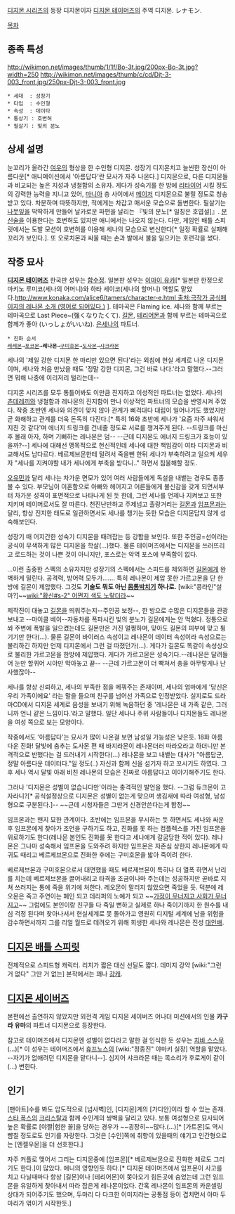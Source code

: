 [[디지몬 시리즈]]의 등장 디지몬이자 [[디지몬 테이머즈]]의 주역 디지몬. レナモン.

[[목차]]

== 종족 특성 ==
http://wikimon.net/images/thumb/1/1f/Bo-3t.jpg/200px-Bo-3t.jpg?width=250  http://wikimon.net/images/thumb/c/cd/Djt-3-003_front.jpg/250px-Djt-3-003_front.jpg
 * 세대  : 성장기
 * 타입  : 수인형
 * 속성  : 데이타
 * 통상기 : 호변허
 * 필살기 : 빛의 분노

== 상세 설명 ==
눈꼬리가 올라간 [[여우]]의 형상을 한 수인형 디지몬. 성장기 디지몬치고 늘씬한 장신이 아름다운[* 애니메이션에서 '아름답다'란 묘사가 자주 나온다.] 디지몬으로, 다른 디지몬들과 비교되는 높은 지성과 냉철함의 소유자. 게다가 성숙기를 한 방에 [[리타이어]] 시킬 정도의 강력한 능력을 지니고 있어, [[마니아]] 층 사이에서 [[메이저]] 디지몬으로 불릴 정도로 칭송받고 있다. 차분하며 따뜻하지만, 적에게는 차갑고 매서운 모습으로 돌변한다. 필살기는 [[나뭇잎]]을 딱딱하게 만들어 날카로운 파편을 날리는 『빛의 분노[* 일칭은 호엽설]』. [[분신술]]을 이용한다는 호변허도 있지만 애니에서는 나오지 않는다. 다만, 게임인 배틀 스피릿에서는 도발 모션이 호변허를 이용해 세나의 모습으로 변신한다[* 일정 확률로 실패해 꼬리가 보인다.]. 또 오로치몬과 싸울 때는 손과 발에서 불을 일으키는 호련각을 썼다.

== 작중 묘사 ==
'''[[디지몬 테이머즈]]'''
한국판 성우는 [[함수정]]. 일본판 성우는 [[이마이 유카]][* 일본판 한정으로 마키노 루미코(세나의 어머니)와 하타 세이코(세나의 할머니) 역할도 맡았다.[[http://www.konaka.com/alice6/tamers/character-e.html 출처:극작가 공식페이지의 레나몬 소개 (영어로 되어있다.)]] ].
테마곡은 Flaming ice. 세나와 함께 부르는 테마곡으로 Last Piece~(强くなりたくて). [[길몬]], [[테리어몬]]과 함께 부르는 테마곡으로 함께가 좋아 (いっしょがいいね).
[[은세나]]의 파트너. 

 * 진화 순서
 [[레레몬]]→[[포코몬]]→'''레나몬'''→[[구미호몬]]→[[도사몬]]→[[샤크라몬]]

세나의 '제일 강한 디지몬 한 마리만 있으면 된다'라는 외침에 현실 세계로 나온 디지몬이며, 세나와 처음 만났을 때도 '정말 강한 디지몬, 그건 바로 나다.'라고 말했다.--그러면 뭐해 나중에 이리저리 털리는데--

디지몬 시리즈를 모두 통틀어봐도 이만큼 진지하고 이성적인 파트너는 없었다. 세나의 [[츤데레]]끼와 냉철함과 레나몬의 진지함이 만나 이상적인 파트너의 모습을 반영시켜 주었다. 작중 초반엔 세나와 의견이 맞지 않아 관계가 삐걱대다 대립이 일어나기도 했었지만 곧 화해하고 관계를 더욱 돈독히 다진다.[* 특히 16화 초반에 세나가 '요즘 자주 싸워서 지친 것 같다'며 에너지 드링크를 건네줄 정도로 서로를 챙겨주게 된다. --드링크를 마신 후 몰래 아자, 하며 기뻐하는 레나몬은 덤-- --근데 디지몬도 에너지 드링크가 효능이 있을까?--] 세나에 대해선 맹목적으로 헌신적인데 세나에 대한 책임감이 여타 디지몬과 비교해서도 남다르다. 베르제브몬한테 털려서 죽을뻔 한뒤 세나가 부축하려고 일으켜 세우자 "세나를 지켜야할 내가 세나에게 부축을 받다니.." 하면서 침울해할 정도. 

[[오유민]]과 달리 세나는 차가운 면모가 있어 여러 사람들에게 독설을 내뱉는 경우도 종종 볼 수 있다. 부모님이 이혼함으로 아빠와 헤어지고 어른들에게 불신감을 갖게 되면서부터 차가운 성격이 표면적으로 나타나게 된 듯 한데, 그런 세나를 언제나 지켜보고 또한 지키며 테이머로서도 잘 따른다. 천진난만하고 주제넘고 촐랑거리는 [[길몬]]과 [[임프몬]]과는 달리, 항상 진지한 태도로 일관하면서도 세나를 챙기는 듯한 모습은 디지몬답지 않게 성숙해보인다.


성장기 때 어지간한 성숙기 디지몬을 때려잡는 등 강함을 보인다. 또한 주인공=선이라는 공식이 무색하게 많은 디지몬을 학살(…)했다. 물론 테이머즈에서는 디지몬을 쓰러뜨리고 로드하는 것이 나쁜 것이 아니지만, 포스로는 악역 포스에 부족함이 없다.

…이런 출중한 스펙의 소유자지만 성장기의 스펙에서는 스피드를 제외하면 [[길몬]]에게 완벽하게 밀린다. 공격력, 방어력 모두가……. 특히 레나몬이 제압 못한 가르고몬을 단 한 방에 길몬이 제압했다. 그것도 '''기술도 뭐도 아닌 [[몸통박치기]] 하나로. ''' [wiki:"콩라인"설마?]~~[[wiki:"황신#s-2" 어쩐지 색도 노랗더라]]~~

제작진이 대놓고 [[길몬]]을 띄워주는지--주인공 보정--, 한 방으로 수많은 디지몬들을 관광보내고 --마이클 베이--자동차를 폭파시킨 빛의 분노가 길몬에게는 안 먹혔다. 정통으로 쏴 주변에 폭발을 일으켰는데도 길몬만은 거진 멀쩡하며, 맞아도 길몬의 피부에 맞고 튕기기만 한다(...). 물론 길몬이 바이러스 속성이고 레나몬이 데이터 속성이라 속성으로는 불리하긴 하지만 언제 디지몬에서 그런 걸 따졌던가(...). 게다가 길몬도 똑같이 속성상으로 불리한 가르고몬을 한방에 제압했다. 게다가 가르고몬은 성숙기다.--레나몬은 달려들어 눈만 할퀴어 시야만 막아놓고 끝-- --근데 가르고몬이 더 빡쳐서 총을 아무렇게나 난사했잖아--

세나를 항상 신뢰하고, 세나의 부족한 점을 메꿔주는 존재이며, 세나의 엄마에게 '당신은 우리 가족이에요' 라는 말을 들으며 친구를 넘어선 가족으로 인정받았다. 실지로도 드라마CD에서 디지몬 세계로 음성을 보내기 위해 녹음하던 중 '레나몬은 내 가족 같은, 그러니까 언니 같은 느낌이다.'라고 말했다. 일단 세나나 주위 사람들이나 디지몬들도 레나몬을 여성 쪽으로 보는 모양이다.

작중에서도 '아름답다'는 묘사가 많이 나온걸 보면 남성일 가능성은 낮은듯.  18화 아름다운 진화! 달빛에 춤추는 도사몬 편 때 바지라몬이 레나몬더러 따라오라고 하더니만 본격적으로 반했다는 걸 드러내기 시작한다(...) 레나몬을 보고 내뱉는 대사가 "아름답군, 정말 아름다운 데이터다."일 정도(..) 자신과 함께 신을 섬기자 하고 꼬시기도 하였다. 그후 세나 역시 달빛 아래 비친 레나몬의 모습은 진짜로 아름답다고 이야기해주기도 한다.

그러나 '디지몬은 성별이 없습니다만'이라는 충격적인 발언을 했다. --그럼 듀크몬이 고자라니?[* 공식설정상으로 디지몬은 성별이 없는게 맞으며 생김새에 따라 여성형, 남성형으로 구분된다.]-- ~~근데 시청자들은 그딴거 신경안쓴다는게 함정~~

임프몬과는 왠지 묘한 관계이다. 초반에는 임프몬을 무시하는 듯 하면서도 세나와 싸운 후 임프몬에게 찾아가 조언을 구하기도 하고, 진화를 못 하는 컴플렉스를 가진 임프몬을 위로하기도 한다(레나몬 본인도 진화를 못 한다고 세나에게 갈굼당한 적이 있다). 레나몬은 그나마 성숙해서 임프몬을 도와주려 하지만 임프몬은 자존심 상한지 레나몬에게 따귀도 때리고 베르제브몬으로 진화한 후에는 구미호몬을 밟아 죽이려 한다.  

베르제브몬과 구미호몬으로서 대면했을 때도 베르제브몬이 특히나 더 열폭 하면서 난리를 치는데 베르제브몬을 끌어내리고 타격을 조금이나마 주는데는 성공하지만 곧바로 지쳐 쓰러지는 통에 죽을 위기에 처한다. 레오몬이 말리지 않았으면 죽었을 듯. 덕분에 레오몬은 죽고 주연이는 폐인 되고 데리퍼의 노예가 되고 ~~[[가정이 무너지고 사회가 무너지고]]~~ 그럼에도 본인이랑 친구들 다 죽일 뻔하고 실제로 하나 죽이기까지 한 원수를 내심 걱정 된다며 찾아나서서 현실세계로 못 돌아가고 영원히 디지털 세계에 남을 위험을 감수하면서까지 그를 리얼 월드로 데려오기 위해 희생한 세나와 레나몬은 진성 [[대인배]]. 


== [[디지몬 배틀 스피릿]] ==
전체적으로 스피드형 캐릭터. 리치가 짧은 대신 선딜도 짧다.
데미지 강약 [wiki:"그런 거 없다" 그딴 거 없는] 본작에서는 꽤나 [[강캐]].

 
== [[디지몬 세이버즈]] ==
본편에선 출연하지 않았지만 외전격 게임 디지몬 세이버즈 어나더 미션에서의 인물 '''카구라 유마'''의 파트너 디지몬으로 등장한다.

참고로 테이머즈에서 디지몬엔 성별이 없다라고 말한 걸 인식한 듯 성우는 [[치바 스스무]](...)[* 이 성우는 테이머즈에서 [[휴프노스]]의 [wiki:"정종진" 야마키 실장] 역할을 맡았다. --자기가 없애려던 디지몬을 맡다니--]. 심지어 샤크라몬 때는 목소리가 후로게이 같이(...) 변한다.

== 인기 ==
[팬아트]수를 봐도 압도적으로 [넘사벽]인, [디지몬]계의 [가디안]이라 할 수 있는 존재. [[스타 폭스]]의 [[크리스탈]]과 함께 수인계의 쌍벽을 달리고 있다.
보통 여성형으로 묘사되어 높은 확률로 [야짤|험한 꼴]을 당하는 경우가 ~~굉장히~~많다.(…)[* [가트몬]도 역시 뺨칠 정도로도 인기를 자랑한다. 그것은 [수인]쪽에 취향이 있을때의 얘기고 인간형으로는 [엔젤우몬]을 더 선호한다.]

자주 커플로 맺어서 그리는 디지몬중에 [임프몬][* 베르제브몬으로 진화한 체로도 그리기도 한다.]이 많았다. 애니의 영향인듯 하다.[* 디지몬 테이머즈에서 임프몬이 사고를 치고 다닐때마다 항상 [길몬]이나 [테리어몬]이 쫒아오기 힘든곳에 숨었는데 그런 임프몬을 유일하게 찾아내서 따라 잡은게 레나몬이었다. 간혹 레나몬이 임프몬의 카운셀링 상대가 되어주기도 했으며, 두마리 다 다크한 이미지라는 공통점 등이 겹치면서 아마 두마리가 엮이기 시작한듯.]

